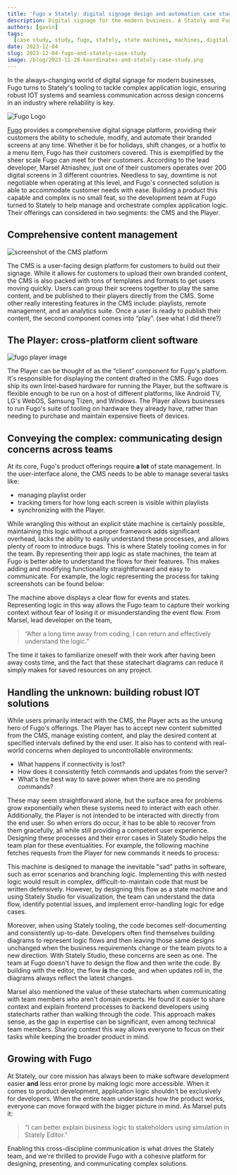 ```yaml
---
title: 'Fugo x Stately: digital signage design and automation case study'
description: Digital signage for the modern business. A Stately and Fugo case study.
authors: [gavin]
tags:
  [case study, study, fugo, stately, state machines, machines, digital signage]
date: 2023-12-04
slug: 2023-12-04-fugo-and-stately-case-study
image: /blog/2023-11-28-koordinates-and-stately-case-study.png
---
```


In the always-changing world of digital signage for modern businesses, Fugo turns to Stately's tooling to tackle complex application logic, ensuring robust IOT systems and seamless communication across design concerns in an industry where reliability is key.

<!--truncate-->

![Fugo Logo](/blog/2023-12-04-fugo-and-stately-case-study/fugo_logo.png)

[Fugo](https://www.fugo.ai/) provides a comprehensive digital signage platform, providing their customers the ability to schedule, modify, and automate their branded screens at any time. Whether it be for holidays, shift changes, or a hotfix to a menu item, Fugo has their customers covered. This is exemplified by the sheer scale Fugo can meet for their customers. According to the lead developer, Marsel Atniashev, just one of their customers operates over 200 digital screens in 3 different countries. Needless to say, downtime is not negotiable when operating at this level, and Fugo's connected solution is able to accommodate customer needs with ease. Building a product this capable and complex is no small feat, so the development team at Fugo turned to Stately to help manage and orchestrate complex application logic. Their offerings can considered in two segments: the CMS and the Player.

## Comprehensive content management

![screenshot of the CMS platform](/blog/2023-12-04-fugo-and-stately-case-study/CMS_screenshot.png)

The CMS is a user-facing design platform for customers to build out their signage. While it allows for customers to upload their own branded content, the CMS is also packed with tons of templates and formats to get users moving quickly. Users can group their screens together to play the same content, and be published to their players directly from the CMS. Some other really interesting features in the CMS include: playlists, remote management, and an analytics suite. Once a user is ready to publish their content, the second component comes into “play”. (see what I did there?)

## The Player: cross-platform client software

![fugo player image](/blog/2023-12-04-fugo-and-stately-case-study/fugo_player.png)

The Player can be thought of as the “client” component for Fugo's platform. It's responsible for displaying the content drafted in the CMS. Fugo does ship its own Intel-based hardware for running the Player, but the software is flexible enough to be run on a host of different platforms, like Android TV, LG's WebOS, Samsung Tizen, and Windows. The Player allows businesses to run Fugo's suite of tooling on hardware they already have, rather than needing to purchase and maintain expensive fleets of devices.

## Conveying the complex: communicating design concerns across teams

At its core, Fugo's product offerings require **a lot** of state management. In the user-interface alone, the CMS needs to be able to manage several tasks like:

- managing playlist order
- tracking timers for how long each screen is visible within playlists
- synchronizing with the Player.

While wrangling this without an explicit state machine is certainly possible, maintaining this logic without a proper framework adds significant overhead, lacks the ability to easily understand these processes, and allows plenty of room to introduce bugs. This is where Stately tooling comes in for the team. By representing their app logic as state machines, the team at Fugo is better able to understand the flows for their features. This makes adding and modifying functionality straightforward and easy to communicate. For example, the logic representing the process for taking screenshots can be found below:

<EmbedMachine
  name="Screenshot Machine"
  embedURL="https://stately.ai/registry/editor/embed/9fa24cc0-3026-41be-bb22-9afc3980fefc?mode=design&machineId=d2fc56d9-9b71-42fb-bf71-5ce69d59a10e"
/>

The machine above displays a clear flow for events and states. Representing logic in this way allows the Fugo team to capture their working context without fear of losing it or misunderstanding the event flow. From Marsel, lead developer on the team,

> “After a long time away from coding, I can return and effectively understand the logic.”

The time it takes to familiarize oneself with their work after having been away costs time, and the fact that these statechart diagrams can reduce it simply makes for saved resources on any project.

## Handling the unknown: building robust IOT solutions

While users primarily interact with the CMS, the Player acts as the unsung hero of Fugo's offerings. The Player has to accept new content submitted from the CMS, manage existing content, and play the desired content at specified intervals defined by the end user. It also has to contend with real-world concerns when deployed to uncontrollable environments:

- What happens if connectivity is lost?
- How does it consistently fetch commands and updates from the server?
- What's the best way to save power when there are no pending commands?

These may seem straightforward alone, but the surface area for problems grow exponentially when these systems need to interact with each other. Additionally, the Player is not intended to be interacted with directly from the end user. So when errors do occur, it has to be able to recover from them gracefully, all while still providing a competent user experience. Designing these processes and their error cases in Stately Studio helps the team plan for these eventualities. For example, the following machine fetches requests from the Player for new commands it needs to process:

<EmbedMachine
  name="Fetch Machine"
  embedURL="https://stately.ai/registry/editor/embed/9fa24cc0-3026-41be-bb22-9afc3980fefc?mode=design&machineId=efd4162d-52e0-4a68-9828-ab8f71a531ea"
/>

This machine is designed to manage the inevitable "sad" paths in software, such as error scenarios and branching logic. Implementing this with nested logic would result in complex, difficult-to-maintain code that must be written defensively. However, by designing this flow as a state machine and using Stately Studio for visualization, the team can understand the data flow, identify potential issues, and implement error-handling logic for edge cases.

Moreover, when using Stately tooling, the code becomes self-documenting and consistently up-to-date. Developers often find themselves building diagrams to represent logic flows and then leaving those same designs unchanged when the business requirements change or the team pivots to a new direction. With Stately Studio, these concerns are seen as one. The team at Fugo doesn't have to design the flow and then write the code. By building with the editor, the flow **is** the code, and when updates roll in, the diagrams always reflect the latest changes.

Marsel also mentioned the value of these statecharts when communicating with team members who aren't domain experts. He found it easier to share context and explain frontend processes to backend developers using statecharts rather than walking through the code. This approach makes sense, as the gap in expertise can be significant, even among technical team members. Sharing context this way allows everyone to focus on their tasks while keeping the broader product in mind.

## Growing with Fugo

At Stately, our core mission has always been to make software development easier **and** less error prone by making logic more accessible. When it comes to product development, application logic shouldn't be exclusively for developers. When the entire team understands how the product works, everyone can move forward with the bigger picture in mind. As Marsel puts it:

> “I can better explain business logic to stakeholders using simulation in Stately Editor.”

Enabling this cross-discipline communication is what drives the Stately team, and we're thrilled to provide Fugo with a cohesive platform for designing, presenting, and communicating complex solutions.
